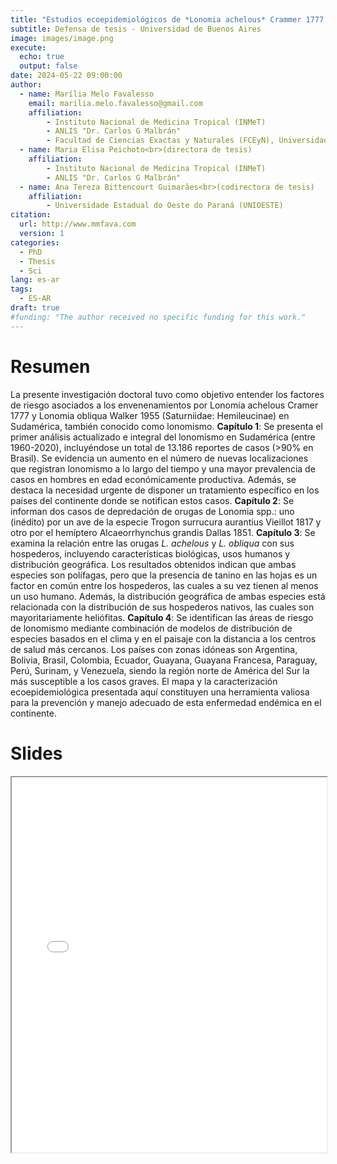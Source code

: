 ```yaml
---
title: "Estudios ecoepidemiológicos de *Lonomia achelous* Crammer 1777 Y *Lonomia obliqua* Walker 1955 en Sudamérica"
subtitle: Defensa de tesis - Universidad de Buenos Aires
image: images/image.png
execute:
  echo: true
  output: false
date: 2024-05-22 09:00:00
author:
  - name: Marília Melo Favalesso
    email: marilia.melo.favalesso@gmail.com
    affiliation: 
        - Instituto Nacional de Medicina Tropical (INMeT)
        - ANLIS "Dr. Carlos G Malbrán"
        - Facultad de Ciencias Exactas y Naturales (FCEyN), Universidad de Buenos Aires 
  - name: Maria Elisa Peichoto<br>(directora de tesis)
    affiliation: 
        - Instituto Nacional de Medicina Tropical (INMeT)
        - ANLIS "Dr. Carlos G Malbrán"
  - name: Ana Tereza Bittencourt Guimarães<br>(codirectora de tesis)
    affiliation:
        - Universidade Estadual do Oeste do Paraná (UNIOESTE)
citation: 
  url: http://www.mmfava.com
  version: 1
categories:
  - PhD
  - Thesis
  - Sci
lang: es-ar
tags: 
  - ES-AR
draft: true
#funding: "The author received no specific funding for this work."
---
```


# Resumen

La presente investigación doctoral tuvo como objetivo entender los factores de riesgo asociados a los envenenamientos por Lonomia achelous Cramer 1777 y Lonomia obliqua Walker 1955 (Saturniidae: Hemileucinae) en Sudamérica, también conocido como lonomismo. **Capítulo 1**: Se presenta el primer análisis actualizado e integral del lonomismo en Sudamérica (entre 1960-2020), incluyéndose un total de 13.186 reportes de casos (\>90% en Brasil). Se evidencia un aumento en el número de nuevas localizaciones que registran lonomismo a lo largo del tiempo y una mayor prevalencia de casos en hombres en edad económicamente productiva. Además, se destaca la necesidad urgente de disponer un tratamiento específico en los países del continente donde se notifican estos casos. **Capítulo 2**: Se informan dos casos de depredación de orugas de Lonomia spp.: uno (inédito) por un ave de la especie Trogon surrucura aurantius Vieillot 1817 y otro por el hemíptero Alcaeorrhynchus grandis Dallas 1851. **Capítulo 3**: Se examina la relación entre las orugas *L. achelous* y *L. obliqua* con sus hospederos, incluyendo características biológicas, usos humanos y distribución geográfica. Los resultados obtenidos indican que ambas especies son polífagas, pero que la presencia de tanino en las hojas es un factor en común entre los hospederos, las cuales a su vez tienen al menos un uso humano. Además, la distribución geográfica de ambas especies está relacionada con la distribución de sus hospederos nativos, las cuales son mayoritariamente heliófitas. **Capítulo 4**: Se identifican las áreas de riesgo de lonomismo mediante combinación de modelos de distribución de especies basados en el clima y en el paisaje con la distancia a los centros de salud más cercanos. Los países con zonas idóneas son Argentina, Bolivia, Brasil, Colombia, Ecuador, Guayana, Guayana Francesa, Paraguay, Perú, Surinam, y Venezuela, siendo la región norte de América del Sur la más susceptible a los casos graves. El mapa y la caracterización ecoepidemiológica presentada aquí constituyen una herramienta valiosa para la prevención y manejo adecuado de esta enfermedad endémica en el continente.

# Slides

<iframe src="presentacion_tesis.pdf" width="100%" height="600px">

</iframe>